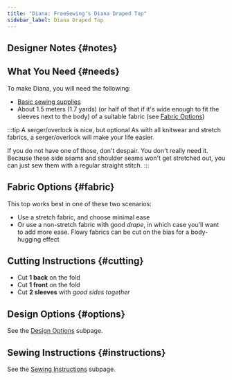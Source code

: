 ```yaml
---
title: "Diana: FreeSewing's Diana Draped Top"
sidebar_label: Diana Draped Top
---
```



<DocusaurusDoc>
  <DesignInfo design="diana" noDocsLink />
</DocusaurusDoc>

## Designer Notes {#notes}

<Notes />

## What You Need {#needs}

To make Diana, you will need the following:

- [Basic sewing supplies](/docs/sewing/basic-sewing-supplies)
- About 1.5 meters (1.7 yards) (or half of that if it's wide enough to fit the
  sleeves next to the body) of a suitable fabric (see [Fabric
  Options](#fabric))

:::tip A serger/overlock is nice, but optional
As with all knitwear and stretch fabrics, a serger/overlock will make your life
easier.

If you do not have one of those, don't despair. You don't really need it.
Because these side seams and shoulder seams won't get stretched out, you can
just sew them with a regular straight stitch.
:::

## Fabric Options {#fabric}

This top works best in one of these two scenarios:

- Use a stretch fabric, and choose minimal ease
- Or use a non-stretch fabric with good _drape_, in which case you'll want to
  add more ease. Flowy fabrics can be cut on the bias for a body-hugging effect

## Cutting Instructions {#cutting}

- Cut **1 back** on the fold
- Cut **1 front** on the fold
- Cut **2 sleeves** with _good sides together_

## Design Options {#options}

<MiniTip>See the [Design Options](/docs/designs/diana/options/) subpage.</MiniTip>

## Sewing Instructions {#instructions}

<MiniTip>See the [Sewing Instructions](/docs/designs/diana/instructions/) subpage.</MiniTip>
